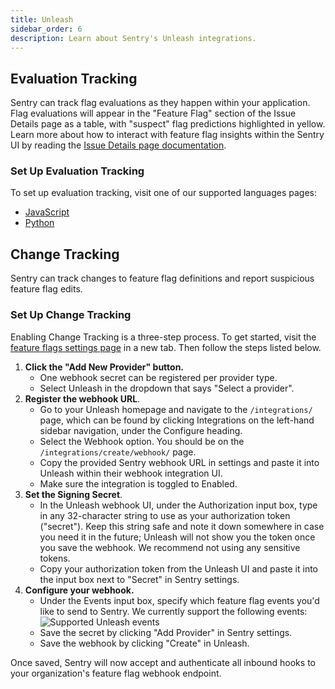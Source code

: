 ```yaml
---
title: Unleash
sidebar_order: 6
description: Learn about Sentry's Unleash integrations.
---
```


## Evaluation Tracking

Sentry can track flag evaluations as they happen within your application.  Flag evaluations will appear in the "Feature Flag" section of the Issue Details page as a table, with "suspect" flag predictions highlighted in yellow. Learn more about how to interact with feature flag insights within the Sentry UI by reading the [Issue Details page documentation](/product/issues/issue-details/#feature-flags).

### Set Up Evaluation Tracking

To set up evaluation tracking, visit one of our supported languages pages:
* [JavaScript](/platforms/javascript/configuration/integrations/unleash/)
* [Python](/platforms/python/integrations/feature-flags/unleash/)

## Change Tracking

Sentry can track changes to feature flag definitions and report suspicious feature flag edits.

### Set Up Change Tracking

Enabling Change Tracking is a three-step process. To get started, visit the [feature flags settings page](https://sentry.io/orgredirect/organizations/:orgslug/settings/feature-flags/change-tracking/) in a new tab. Then follow the steps listed below.

1. **Click the "Add New Provider" button.**
    - One webhook secret can be registered per provider type.
    - Select Unleash in the dropdown that says "Select a provider".
2. **Register the webhook URL**.
    - Go to your Unleash homepage and navigate to the `/integrations/` page, which can be found by clicking Integrations on the left-hand sidebar navigation, under the Configure heading.
    - Select the Webhook option. You should be on the `/integrations/create/webhook/` page.
    - Copy the provided Sentry webhook URL in settings and paste it into Unleash within their webhook integration UI.
    - Make sure the integration is toggled to Enabled.
3. **Set the Signing Secret**.
    - In the Unleash webhook UI, under the Authorization input box, type in any 32-character string to use as your authorization token ("secret"). Keep this string safe and note it down somewhere in case you need it in the future; Unleash will not show you the token once you save the webhook. We recommend not using any sensitive tokens.
    - Copy your authorization token from the Unleash UI and paste it into the input box next to "Secret" in Sentry settings.
4. **Configure your webhook.**
    - Under the Events input box, specify which feature flag events you'd like to send to Sentry. We currently support the following events: ![Supported Unleash events](./img/unleash-events.png)
    - Save the secret by clicking "Add Provider" in Sentry settings.
    - Save the webhook by clicking "Create" in Unleash.

Once saved, Sentry will now accept and authenticate all inbound hooks to your organization's feature flag webhook endpoint.
